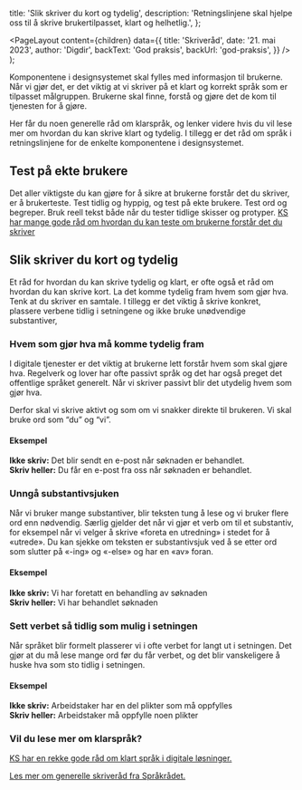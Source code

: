 
  title: 'Slik skriver du kort og tydelig',
  description:
    'Retningslinjene skal hjelpe oss til å skrive brukertilpasset, klart og helhetlig.',
};

  <PageLayout
    content={children}
    data={{
      title: 'Skriveråd',
      date: '21. mai 2023',
      author: 'Digdir',
      backText: 'God praksis',
      backUrl: 'god-praksis',
    }}
  />
);

Komponentene i designsystemet skal fylles med informasjon til brukerne. Når vi gjør det, er det viktig at vi skriver på et klart og korrekt språk som er tilpasset målgruppen. Brukerne skal finne, forstå og gjøre det de kom til tjenesten for å gjøre.

Her får du noen generelle råd om klarspråk, og lenker videre hvis du vil lese mer om hvordan du kan skrive klart og tydelig. I tillegg er det råd om språk i retningslinjene for de enkelte komponentene i designsystemet.

## Test på ekte brukere

Det aller viktigste du kan gjøre for å sikre at brukerne forstår det du skriver, er å brukerteste. Test tidlig og hyppig, og test på ekte brukere. Test ord og begreper. Bruk reell tekst både når du tester tidlige skisser og protyper. [KS har mange gode råd om hvordan du kan teste om brukerne forstår det du skriver](https://www.ks.no/fagomrader/digitalisering/kompetanse-og-verktoy/klarsprak--involver-brukerne-og-mal-effekten/)

## Slik skriver du kort og tydelig

Et råd for hvordan du kan skrive tydelig og klart, er ofte også et råd om hvordan du kan skrive kort. La det komme tydelig fram hvem som gjør hva. Tenk at du skriver en samtale. I tillegg er det viktig å skrive konkret, plassere verbene tidlig i setningene og ikke bruke unødvendige substantiver,

### Hvem som gjør hva må komme tydelig fram

I digitale tjenester er det viktig at brukerne lett forstår hvem som skal gjøre hva. Regelverk og lover har ofte passivt språk og det har også preget det offentlige språket generelt. Når vi skriver passivt blir det utydelig hvem som gjør hva.

Derfor skal vi skrive aktivt og som om vi snakker direkte til brukeren. Vi skal bruke ord som “du” og “vi”.

#### Eksempel

**Ikke skriv:** Det blir sendt en e-post når søknaden er behandlet. \
**Skriv heller:** Du får en e-post fra oss når søknaden er behandlet.

### Unngå substantivsjuken

Når vi bruker mange substantiver, blir teksten tung å lese og vi bruker flere ord enn nødvendig. Særlig gjelder det når vi gjør et verb om til et substantiv, for eksempel når vi velger å skrive «foreta en utredning» i stedet for å «utrede». Du kan sjekke om teksten er substantivsjuk ved å se etter ord som slutter på «-ing» og «-else» og har en «av» foran.

#### Eksempel

**Ikke skriv:** Vi har foretatt en behandling av søknaden \
**Skriv heller:** Vi har behandlet søknaden

### Sett verbet så tidlig som mulig i setningen

Når språket blir formelt plasserer vi i ofte verbet for langt ut i setningen. Det gjør at du må lese mange ord før du får verbet, og det blir vanskeligere å huske hva som sto tidlig i setningen.

#### Eksempel

**Ikke skriv:** Arbeidstaker har en del plikter som må oppfylles \
**Skriv heller:** Arbeidstaker må oppfylle noen plikter

### Vil du lese mer om klarspråk?

[KS har en rekke gode råd om klart språk i digitale løsninger.](https://www.ks.no/fagomrader/digitalisering/klart-sprak-i-digitale-selvbetjeningslosninger/)

[Les mer om generelle skriveråd fra Språkrådet.](https://www.sprakradet.no/klarsprak/om-skriving/generelle-skriverad-nynorsk/)
